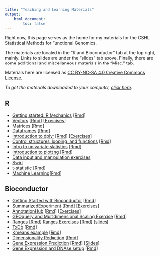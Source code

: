 ```yaml
---
title: "Teaching and Learning Materials"
output:
    html_document:
        toc: false
---
```


Right now, this page serves as the home for my materials for the CSHL Statistical Methods for Functional Genomics.

The materials are located in the "R and Bioconductor" tab at the top right, mainly. Links to slides are under the "slides"
tab above. Finally, there are some additional and miscellaneous materials in the "Misc." tab.

Materials here are licensed as [CC BY-NC-SA 4.0 Creative Commons License.](https://creativecommons.org/licenses/by-nc-sa/4.0/)

*To get the materials downloaded to your computer, [click here](https://github.com/seandavi/ITR/archive/master.zip).* 

## R
- [Getting started: R Mechanics](r_intro_mechanics.html) [[Rmd](r_intro_mechanics.Rmd)]
- [Vectors](vectors.html) [[Rmd](vectors.Rmd)] [[Exercises](vector_exercises.html)]
- [Matrices](matrices.html) [[Rmd](matrices.Rmd)]
- [Dataframes](dataframes_intro.html) [[Rmd](dataframes_intro.Rmd)]
- [Introduction to dplyr](dplyr_intro_msleep.html) [[Rmd](dplyr_intro_msleep.Rmd)] [[Exercises](dplyr_dataframes.html)]
- [Control structures, looping, and functions](control_looping_functions.html) [[Rmd](control_looping_functions.Rmd)]
- [Intro to univariate statistics](eda_and_univariate_brfss.html) [[Rmd](control_looping_functions.Rmd)]
- [Introduction to plotting](B5_plotting.html) [[Rmd](B5_plotting.Rmd)]
- [Data input and manipulation exercises](data_input_and_manipulation_exercises.html)
- [Swirl](swirl.html)
- [t-statistic](t-stats-and-tests.html) [[Rmd](t-stats-and-tests.Rmd)]
- [Machine Learning](machine_learning_mlr3.html)[[Rmd](machine_learning_mlr3.Rmd)]

## Bioconductor

- [Getting Started with Bioconductor](bioc_installation.html) [[Rmd](bioc_installation.Rmd)]
- [SummarizedExperiment](Bioc_SummarizedExperiment.html) [[Rmd](Bioc_SummarizedExperiment.Rmd)] [[Exercises](bioc_summarizedExperiment_exercises.html)]
- [AnnotationHub](AnnotationHub.html) [[Rmd](AnnotationHub.Rmd)] [[Exercises](AnnotationHubExercises.html)]
- [GEOquery and Multidimensional Scaling Exercise](geoquery_mds.html) [[Rmd](geoquery_mds.Rmd)]
- [Ranges](RangesAndSignal.html) [[Rmd](RangesAndSignal.Rmd)] [Ranges Exercises](ranges_exercises.html) [[Rmd](ranges_exercises.Rmd)] [[slides](https://bioconductor.org/packages/release/bioc/vignettes/GenomicRanges/inst/doc/GRanges_and_GRangesList_slides.pdf)] 
- [TxDb](transcriptdb.html) [[Rmd](transcriptdb.Rmd)]
- [Kmeans example](kmeans_example.html) [[Rmd](kmeans_example.Rmd)]
- [Dimensionality Reduction](dimension-reduction.html) [[Rmd](dimension-reduction.Rmd)]
- [Gene Expression Prediction](expression-prediction.html) [[Rmd](expression-prediction.Rmd)] [[Slides](expression-prediction/Expression_prediction_slides.pptx)]
- [Gene Expression and DNAse setup](ExpressionData.html) [[Rmd](ExpressionData.Rmd)]

